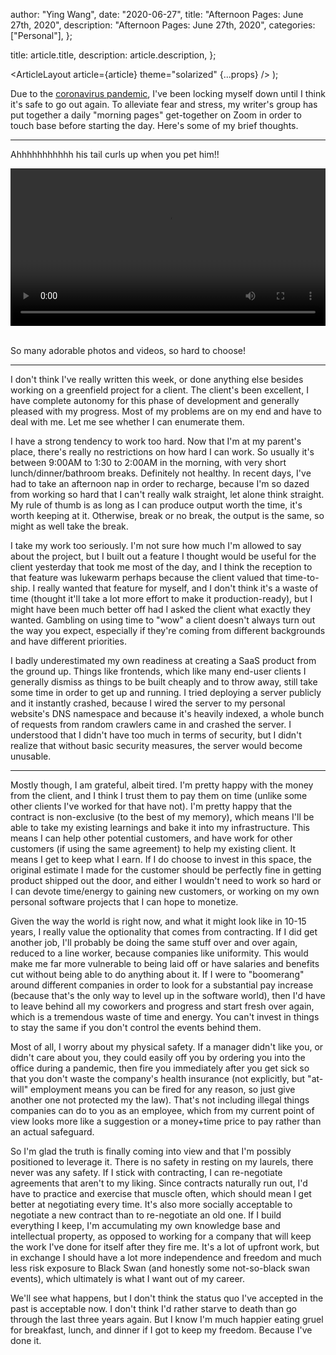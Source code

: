 
  author: "Ying Wang",
  date: "2020-06-27",
  title: "Afternoon Pages: June 27th, 2020",
  description: "Afternoon Pages: June 27th, 2020",
  categories: ["Personal"],
};

  title: article.title,
  description: article.description,
};

  <ArticleLayout article={article} theme="solarized" {...props} />
);

Due to the [coronavirus
pandemic](https://en.wikipedia.org/wiki/2019-20_coronavirus_pandemic), I've been
locking myself down until I think it's safe to go out again. To alleviate fear
and stress, my writer's group has put together a daily "morning pages"
get-together on Zoom in order to touch base before starting the day. Here's some
of my brief thoughts.

---

Ahhhhhhhhhhh his tail curls up when you pet him!!

<!-- https://stackoverflow.com/a/26276254 -->

<video style="width: 100%; width: -moz-available; width: -webkit-fill-available; width: fill-available; max-width: 100%;" controls>
    <source src="/video/posts/2020/06/27/afternoon_pages.mp4" type="video/mp4">
    Your browser does not support HTML5 video.
</video>
<br/>
<br/>

So many adorable photos and videos, so hard to choose!

---

I don't think I've really written this week, or done anything else besides
working on a greenfield project for a client. The client's been excellent, I
have complete autonomy for this phase of development and generally pleased with
my progress. Most of my problems are on my end and have to deal with me. Let me
see whether I can enumerate them.

I have a strong tendency to work too hard. Now that I'm at my parent's place,
there's really no restrictions on how hard I can work. So usually it's between
9:00AM to 1:30 to 2:00AM in the morning, with very short lunch/dinner/bathroom
breaks. Definitely not healthy. In recent days, I've had to take an afternoon
nap in order to recharge, because I'm so dazed from working so hard that I can't
really walk straight, let alone think straight. My rule of thumb is as long as I
can produce output worth the time, it's worth keeping at it. Otherwise, break or
no break, the output is the same, so might as well take the break.

I take my work too seriously. I'm not sure how much I'm allowed to say about the
project, but I built out a feature I thought would be useful for the client
yesterday that took me most of the day, and I think the reception to that
feature was lukewarm perhaps because the client valued that time-to-ship. I
really wanted that feature for myself, and I don't think it's a waste of time
(thought it'll take a lot more effort to make it production-ready), but I might
have been much better off had I asked the client what exactly they wanted.
Gambling on using time to "wow" a client doesn't always turn out the way you
expect, especially if they're coming from different backgrounds and have
different priorities.

I badly underestimated my own readiness at creating a SaaS product from the
ground up. Things like frontends, which like many end-user clients I generally
dismiss as things to be built cheaply and to throw away, still take some time in
order to get up and running. I tried deploying a server publicly and it
instantly crashed, because I wired the server to my personal website's DNS
namespace and because it's heavily indexed, a whole bunch of requests from
random crawlers came in and crashed the server. I understood that I didn't have
too much in terms of security, but I didn't realize that without basic security
measures, the server would become unusable.

---

Mostly though, I am grateful, albeit tired. I'm pretty happy with the money from
the client, and I think I trust them to pay them on time (unlike some other
clients I've worked for that have not). I'm pretty happy that the contract is
non-exclusive (to the best of my memory), which means I'll be able to take my
existing learnings and bake it into my infrastructure. This means I can help
other potential customers, and have work for other customers (if using the same
agreement) to help my existing client. It means I get to keep what I earn. If I
do choose to invest in this space, the original estimate I made for the customer
should be perfectly fine in getting product shipped out the door, and either I
wouldn't need to work so hard or I can devote time/energy to gaining new
customers, or working on my own personal software projects that I can hope to
monetize.

Given the way the world is right now, and what it might look like in 10-15
years, I really value the optionality that comes from contracting. If I did get
another job, I'll probably be doing the same stuff over and over again, reduced
to a line worker, because companies like uniformity. This would make me far more
vulnerable to being laid off or have salaries and benefits cut without being
able to do anything about it. If I were to "boomerang" around different
companies in order to look for a substantial pay increase (because that's the
only way to level up in the software world), then I'd have to leave behind all
my coworkers and progress and start fresh over again, which is a tremendous
waste of time and energy. You can't invest in things to stay the same if you
don't control the events behind them.

Most of all, I worry about my physical safety. If a manager didn't like you, or
didn't care about you, they could easily off you by ordering you into the office
during a pandemic, then fire you immediately after you get sick so that you
don't waste the company's health insurance (not explicitly, but "at-will"
employment means you can be fired for any reason, so just give another one not
protected my the law). That's not including illegal things companies can do to
you as an employee, which from my current point of view looks more like a
suggestion or a money+time price to pay rather than an actual safeguard.

So I'm glad the truth is finally coming into view and that I'm possibly
positioned to leverage it. There is no safety in resting on my laurels, there
never was any safety. If I stick with contracting, I can re-negotiate agreements
that aren't to my liking. Since contracts naturally run out, I'd have to
practice and exercise that muscle often, which should mean I get better at
negotiating every time. It's also more socially acceptable to negotiate a new
contract than to re-negotiate an old one. If I build everything I keep, I'm
accumulating my own knowledge base and intellectual property, as opposed to
working for a company that will keep the work I've done for itself after they
fire me. It's a lot of upfront work, but in exchange I should have a lot more
independence and freedom and much less risk exposure to Black Swan (and honestly
some not-so-black swan events), which ultimately is what I want out of my
career.

We'll see what happens, but I don't think the status quo I've accepted in the
past is acceptable now. I don't think I'd rather starve to death than go through
the last three years again. But I know I'm much happier eating gruel for
breakfast, lunch, and dinner if I got to keep my freedom. Because I've done it.
